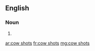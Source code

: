 ==English==

===Noun===
{{head|en|head=[[cow]] [[shot]]s}}

# {{plural of|cow shot}}

[[ar:cow shots]]
[[fr:cow shots]]
[[mg:cow shots]]